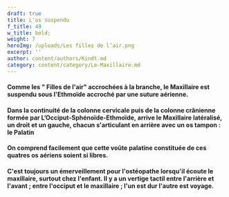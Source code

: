 ```yaml
---
draft: true
title: L'os suspendu
f_title: 49
w_title: bold;
weight: 7
heroImg: /uploads/Les filles de l’air.png
excerpt: ''
author: content/authors/Kindt.md
category: content/category/Le-Maxillaire.md
---
```


#### Comme les " Filles de l'air" accrochées à la branche, le Maxillaire est suspendu sous l'Ethmoïde accroché par une suture aérienne.

<Space height={16} />

#### Dans la continuité de la colonne&#xA;cervicale puis de la colonne crânienne formée par L’Occiput-Sphénoïde-Ethmoïde, arrive&#xA;le Maxillaire latéralisé, un droit et un gauche, chacun s'articulant en arrière avec un os tampon : le Palatin

<Space height={20} />

#### On comprend facilement que cette voûte palatine constituée de ces quatres os aériens soient si libres. 

<Space height={20} />

#### C'est toujours un émerveillement pour l'ostéopathe lorsqu'il écoute le maxillaire, surtout chez l'enfant. Il y a un vertige tactil entre l'arrière et l'avant ; entre l'occiput et le maxillaire ; l'un est dur l'autre est voyage.
